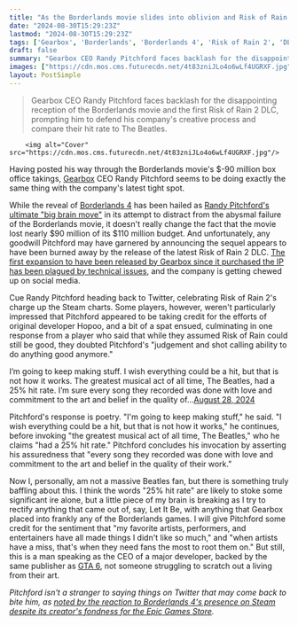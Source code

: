 ```yaml
---
title: "As the Borderlands movie slides into oblivion and Risk of Rain 2's new DLC burns, Gearbox CEO Randy Pitchford compares himself to The Beatles, who he says only 'had a 25% hit rate'"
date: "2024-08-30T15:29:23Z"
lastmod: "2024-08-30T15:29:23Z"
tags: ['Gearbox', 'Borderlands', 'Borderlands 4', 'Risk of Rain 2', 'DLC', 'Shooter', 'Roguelike', 'PC', 'Steam', 'Epic Games Store', 'Gaming Industry', 'CEO']
draft: false
summary: "Gearbox CEO Randy Pitchford faces backlash for the disappointing reception of the Borderlands movie and the first Risk of Rain 2 DLC, prompting him to defend his company's creative process and compare their hit rate to The Beatles."
images: ["https://cdn.mos.cms.futurecdn.net/4t83zniJLo4o6wLf4UGRXF.jpg"]
layout: PostSimple
---
```

> Gearbox CEO Randy Pitchford faces backlash for the disappointing reception of the Borderlands movie and the first Risk of Rain 2 DLC, prompting him to defend his company's creative process and compare their hit rate to The Beatles.


        <img alt="Cover" src="https://cdn.mos.cms.futurecdn.net/4t83zniJLo4o6wLf4UGRXF.jpg"/>
        
Having posted his way through the Borderlands movie's $-90 million box office takings, [Gearbox](https://www.gamesradar.com/tag/gearbox/) CEO Randy Pitchford seems to be doing exactly the same thing with the company's latest tight spot.

While the reveal of [Borderlands 4](https://www.gamesradar.com/games/borderlands/borderlands-4-guide/) has been hailed as [Randy Pitchford's ultimate "big brain move"](https://www.gamesradar.com/games/borderlands/putting-the-borderlands-4-reveal-just-2-weeks-after-the-borderlands-movies-dollar90m-flop-is-being-hailed-as-randy-pitchfords-ultimate-big-brain-move/) in its attempt to distract from the abysmal failure of the Borderlands movie, it doesn't really change the fact that the movie lost nearly $90 million of its $110 million budget. And unfortunately, any goodwill Pitchford may have garnered by announcing the sequel appears to have been burned away by the release of the latest Risk of Rain 2 DLC. [The first expansion to have been released by Gearbox since it purchased the IP has been plagued by technical issues](https://www.gamesradar.com/games/roguelike/and-you-thought-the-borderlands-movies-dollar90m-flop-was-harsh-gearbox-is-getting-eviscerated-for-botching-the-first-risk-of-rain-2-dlc-its-made-after-buying-the-ip/), and the company is getting chewed up on social media.

Cue Randy Pitchford heading back to Twitter, celebrating Risk of Rain 2's charge up the Steam charts. Some players, however, weren't particularly impressed that Pitchford appeared to be taking credit for the efforts of original developer Hopoo, and a bit of a spat ensued, culminating in one response from a player who said that while they assumed Risk of Rain could still be good, they doubted Pitchford's "judgement and shot calling ability to do anything good anymore."

I’m going to keep making stuff. I wish everything could be a hit, but that is not how it works. The greatest musical act of all time, The Beatles, had a 25% hit rate. I’m sure every song they recorded was done with love and commitment to the art and belief in the quality of…[August 28, 2024](https://twitter.com/DuvalMagic/status/1828914095392993516)

Pitchford's response is poetry. "I'm going to keep making stuff," he said. "I wish everything could be a hit, but that is not how it works," he continues, before invoking "the greatest musical act of all time, The Beatles," who he claims "had a 25% hit rate." Pitchford concludes his invocation by asserting his assuredness that "every song they recorded was done with love and commitment to the art and belief in the quality of their work."

Now I, personally, am not a massive Beatles fan, but there is something truly baffling about this. I think the words "25% hit rate" are likely to stoke some significant ire alone, but a little piece of my brain is breaking as I try to rectify anything that came out of, say, Let It Be, with anything that Gearbox placed into frankly any of the Borderlands games. I will give Pitchford some credit for the sentiment that "my favorite artists, performers, and entertainers have all made things I didn't like so much," and "when artists have a miss, that's when they need fans the most to root them on." But still, this is a man speaking as the CEO of a major developer, backed by the same publisher as [GTA 6](https://www.gamesradar.com/gta-6-guide/), not someone struggling to scratch out a living from their art.

*Pitchford isn't a stranger to saying things on Twitter that may come back to bite him, as *[<em>noted by the reaction to Borderlands 4's presence on Steam despite its creator's fondness for the Epic Games Store</em>](https://www.gamesradar.com/games/borderlands/as-borderlands-4-eyes-steam-gearbox-boss-randy-pitchford-addresses-prediction-steam-may-be-dying-by-now-im-a-steam-customer-but-sure-wish-they-had-more-and-better-competition/)*.*
        